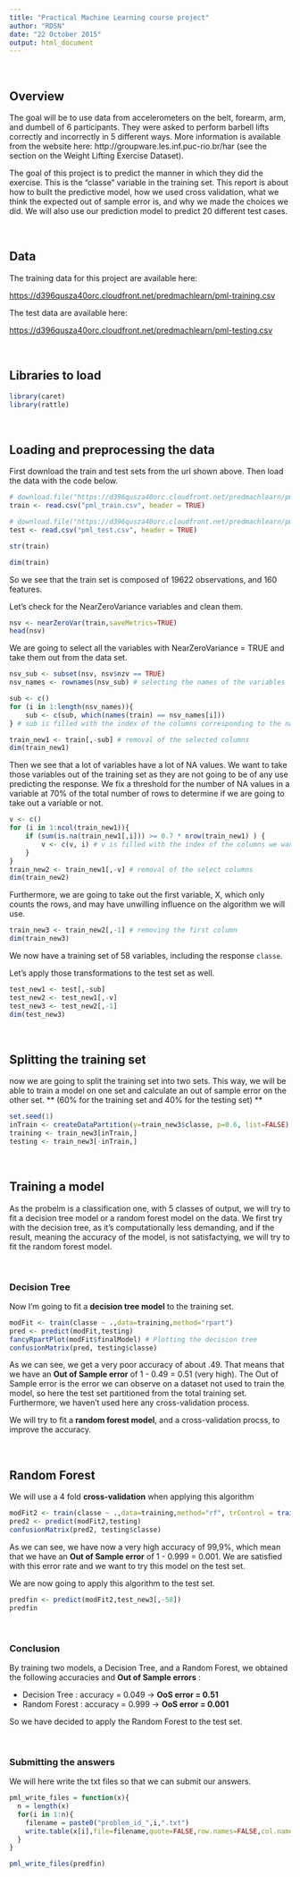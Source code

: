 ```yaml
---
title: "Practical Machine Learning course project"
author: "RDSN"
date: "22 October 2015"
output: html_document
---
```



&nbsp;
&nbsp;
&nbsp;

## Overview

The goal will be to use data from accelerometers on the belt, forearm, arm, and dumbell of 6 participants. They were asked to perform barbell lifts correctly and incorrectly in 5 different ways. More information is available from the website here: http://groupware.les.inf.puc-rio.br/har (see the section on the Weight Lifting Exercise Dataset). 

The goal of this project is to predict the manner in which they did the exercise. This is the "classe" variable in the training set. This report is about how to built the predictive model, how we used cross validation, what we think the expected out of sample error is, and why we made the choices we did. We will also use our prediction model to predict 20 different test cases. 

&nbsp;

## Data

The training data for this project are available here: 

<https://d396qusza40orc.cloudfront.net/predmachlearn/pml-training.csv>

The test data are available here: 

<https://d396qusza40orc.cloudfront.net/predmachlearn/pml-testing.csv>

&nbsp;
&nbsp;
&nbsp;

## Libraries to load

```r
library(caret)
library(rattle)
```

&nbsp;

## Loading and preprocessing the data

First download the train and test sets from the url shown above. Then load the data with the code below.
```r
# download.file("https://d396qusza40orc.cloudfront.net/predmachlearn/pml-training.csv",destfile = "pml_train.csv",method = "curl")
train <- read.csv("pml_train.csv", header = TRUE)

# download.file("https://d396qusza40orc.cloudfront.net/predmachlearn/pml-testing.csv",destfile = "pml_test.csv",method = "curl")
test <- read.csv("pml_test.csv", header = TRUE)
```


```r
str(train)
```
```r
dim(train)
```
So we see that the train set is composed of 19622 observations, and 160 features.

Let's check for the NearZeroVariance variables and clean them.
```r
nsv <- nearZeroVar(train,saveMetrics=TRUE)
head(nsv)
```

We are going to select all the variables with NearZeroVariance = TRUE and take them out from the data set.
```r
nsv_sub <- subset(nsv, nsv$nzv == TRUE)
nsv_names <- rownames(nsv_sub) # selecting the names of the variables

sub <- c()
for (i in 1:length(nsv_names)){
    sub <- c(sub, which(names(train) == nsv_names[i]))
} # sub is filled with the index of the columns corresponding to the names selected before

train_new1 <- train[,-sub] # removal of the selected columns
dim(train_new1)
```

Then we see that a lot of variables have a lot of NA values. We want to take those variables out of the training set as they are not going to be of any use predicting the response. We fix a threshold for the number of NA values in a variable at 70% of the total number of rows to determine if we are going to take out a variable or not.
```r
v <- c()
for (i in 1:ncol(train_new1)){
    if (sum(is.na(train_new1[,i])) >= 0.7 * nrow(train_new1) ) {
        v <- c(v, i) # v is filled with the index of the columns we want to remove
    }
}
train_new2 <- train_new1[,-v] # removal of the select columns
dim(train_new2)
```

Furthermore, we are going to take out the first variable, X, which only counts the rows, and may have unwilling influence on the algorithm we will use.

```r
train_new3 <- train_new2[,-1] # removing the first column
dim(train_new3)
```

We now have a training set of 58 variables, including the response `classe`.

Let's apply those transformations to the test set as well.
```r
test_new1 <- test[,-sub]
test_new2 <- test_new1[,-v]
test_new3 <- test_new2[,-1]
dim(test_new3)
```

&nbsp;

## Splitting the training set

now we are going to split the training set into two sets. This way, we will be able to train a model on one set and calculate an out of sample error on the other set. ** (60% for the training set and 40% for the testing set) **
```r
set.seed(1)
inTrain <- createDataPartition(y=train_new3$classe, p=0.6, list=FALSE)
training <- train_new3[inTrain,]
testing <- train_new3[-inTrain,]
```

&nbsp;

## Training a model

As the probelm is a classification one, with 5 classes of output, we will try to fit a decision tree model or a random forest model on the data.
We first try with the decision tree, as it's computationally less demanding, and if the result, meaning the accuracy of the model, is not satisfactying, we will try to fit the random forest model.

&nbsp;

### Decision Tree

Now I'm going to fit a **decision tree model** to the training set.
```r
modFit <- train(classe ~ .,data=training,method="rpart")
pred <- predict(modFit,testing)
fancyRpartPlot(modFit$finalModel) # Plotting the decision tree
confusionMatrix(pred, testing$classe)
```
As we can see, we get a very poor accuracy of about .49. That means that we have an **Out of Sample error** of 1 - 0.49 = 0.51 (very high).
The Out of Sample error is the error we can observe on a dataset not used to train the model, so here the test set partitioned from the total training set.
Furthermore, we haven't used here any cross-validation process.

We will try to fit a **random forest model**, and a cross-validation procss, to improve the accuracy.

&nbsp;

## Random Forest

We will use a 4 fold **cross-validation** when applying this algorithm
```r
modFit2 <- train(classe ~ .,data=training,method="rf", trControl = trainControl(method = "cv", 4, verboseIter = FALSE), ntree = 200)
pred2 <- predict(modFit2,testing)
confusionMatrix(pred2, testing$classe)
```
As we can see, we have now a very high accuracy of 99,9%, which mean that we have an **Out of Sample error** of 1 - 0.999 = 0.001. We are satisfied with this error rate and we want to try this model on the test set.

We are now going to apply this algorithm to the test set.
```r
predfin <- predict(modFit2,test_new3[,-58])
predfin
```

&nbsp;

### Conclusion

By training two models, a Decision Tree, and a Random Forest, we obtained the following accuracies and **Out of Sample errors** :

- Decision Tree : accuracy = 0.049 -> **OoS error = 0.51**
- Random Forest : accuracy = 0.999 -> **OoS error = 0.001**

So we have decided to apply the Random Forest to the test set.

&nbsp;

### Submitting the answers

We will here write the txt files so that we can submit our answers.
```r
pml_write_files = function(x){
  n = length(x)
  for(i in 1:n){
    filename = paste0("problem_id_",i,".txt")
    write.table(x[i],file=filename,quote=FALSE,row.names=FALSE,col.names=FALSE)
  }
}

pml_write_files(predfin)
```
